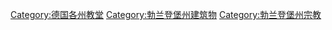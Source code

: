 [[Category:德国各州教堂|Category:德国各州教堂]]
[[Category:勃兰登堡州建筑物|Category:勃兰登堡州建筑物]]
[[Category:勃兰登堡州宗教|Category:勃兰登堡州宗教]]